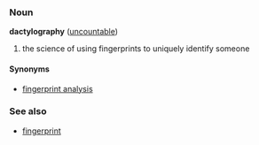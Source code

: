 ===Noun===
'''dactylography''' ([[uncountable]])

# the science of using fingerprints to uniquely identify someone

====Synonyms====
*[[fingerprint analysis]]

===See also===
*[[fingerprint]]